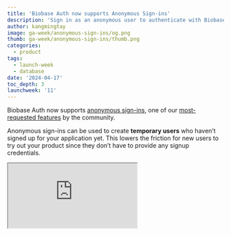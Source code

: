 ```yaml
---
title: 'Biobase Auth now supports Anonymous Sign-ins'
description: 'Sign in as an anonymous user to authenticate with Biobase'
author: kangmingtay
image: ga-week/anonymous-sign-ins/og.png
thumb: ga-week/anonymous-sign-ins/thumb.png
categories:
  - product
tags:
  - launch-week
  - database
date: '2024-04-17'
toc_depth: 3
launchweek: '11'
---
```


Biobase Auth now supports [anonymous sign-ins](/docs/guides/auth/auth-anonymous), one of our [most-requested features](https://github.com/biobase-ai/auth/issues/68) by the community.

Anonymous sign-ins can be used to create **temporary users** who haven’t signed up for your application yet. This lowers the friction for new users to try out your product since they don’t have to provide any signup credentials.

<div className="video-container">
  <iframe
    className="w-full"
    src="https://www.youtube-nocookie.com/embed/WNN7Pp5Ftk4"
    title="Anonymous sign-ins with Biobase Auth"
    allow="accelerometer; autoplay; clipboard-write; encrypted-media; fullscreen; gyroscope; picture-in-picture; web-share"
    allowfullscreen
  />
</div>

## Enabling Anonymous sign-ins

You can [enable anonymous sign-ins](/dashboard/project/_/settings/auth) for your project today from the dashboard:

<Img
  alt="Allow anonymous sign ins"
  src={{
    light: '/images/blog/ga-week/anonymous-sign-ins/allow-anon-sign-ins--light.png',
    dark: '/images/blog/ga-week/anonymous-sign-ins/allow-anon-sign-ins.png',
  }}
  captionAlign="left"
  zoomable={false}
/>

For local development, upgrade your Biobase CLI and add the config to the `config.toml` file:

```toml
[auth]
enable_anonymous_sign_ins = true
```

You can create an anonymous user through the [Javascript](/docs/reference/javascript/auth-signinanonymously), [Flutter](/docs/reference/dart/auth-signinanonymously) or [Swift](/docs/reference/swift/auth-signinanonymously) SDKs today. Here’s how you can create an anonymous user using `biobase-js` .

{/* prettier-ignore */}
```jsx
const { data, error } = await biobase
  .auth
  .signInAnonymously()
```

## Terminology

Profiles created with anonymous sign-ins are also `authenticated`!

Once you call `.signInAnonymously()` you have moved the user into an authentication flow, and we treat them like a signed in user:

<Img
  alt="Integrated pgvector experience"
  src={{
    light: '/images/blog/ga-week/anonymous-sign-ins/anonymous-user-lifecycle--light.svg',
    dark: '/images/blog/ga-week/anonymous-sign-ins/anonymous-user-lifecycle.svg',
  }}
  captionAlign="left"
/>

## Restricting access for anonymous users

Like a permanent user, anonymous users are persisted in the `auth.users` table:

| id                                   | role          | email             | is_anonymous |
| ------------------------------------ | ------------- | ----------------- | ------------ |
| e053e470-afa1-4625-8963-37adb862fd11 | authenticated | NULL              | true         |
| 5563108e-ac81-4063-9288-4f3db068efa1 | authenticated | luke@starwars.com | false        |

An anonymous user can be identified by the `is_anonymous` claim returned in the user’s JWT, which is accessible from your Row Level Security policies (RLS). This is helpful if you want to limit access to certain features in your application.

For example, let’s say that we have an online forum where users can create and read posts.

Given this table to store the posts:

```sql
create table public.posts (
  id serial primary key,
  name text not null,
  description text
);
```

If we only want to allow permanent users to create posts, we can check if the user is anonymous by inspecting the JWT `select auth.jwt() ->> 'is_anonymous'`.

Using this function in an RLS policy:

```sql
create policy "Only permanent users can create posts"
on public.posts
for insert
to authenticated -- Note: user is still authenticated
with check (
  (select auth.jwt() ->> 'is_anonymous')::boolean is false
);
```

RLS gives us full flexibility to create a variety of rules.

For example, to allow read access for permanent users for all posts and limit anonymous users to posts created today:

```sql
create policy "Limit access to anonymous users"
on public.posts
for select
to authenticated -- Note: user is still authenticated
using (
  case
    when (select (auth.jwt() ->> 'is_anonymous'))::boolean is true
    then (created_at >= current_date)
  else
    true
  end
);
```

## Convert an anonymous user to a permanent user

At some point, an anonymous user may decide they want to create a post. This is where we prompt them to sign up for an account which converts them to a permanent user.

<Admonition type='note' title="An anonymous user is considered a permanent user when they have an identity associated to them.">

After they have been converted, the user id remains the same, which means that any data associated with the user’s id would be carried over.

</Admonition>

Biobase Auth provides 2 ways to achieve this:

1. Link an email or phone identity
2. Link an OAuth identity

### Link an email or phone identity

To link an email or phone identity:

{/* prettier-ignore */}
```jsx
const { data, error } = await biobase
  .auth
  .updateUser({ email })
```

### Link an OAuth identity

To link an OAuth identity to an anonymous user, you need to [enable manual linking](/dashboard/project/_/settings/auth) for your project. Learn about how [identity linking](/docs/guides/auth/auth-identity-linking) works with Biobase Auth.

<Img
  alt="Allow anonymous sign ins"
  src={{
    light: '/images/blog/ga-week/anonymous-sign-ins/allow-manual-linking--light.png',
    dark: '/images/blog/ga-week/anonymous-sign-ins/allow-manual-linking.png',
  }}
  captionAlign="left"
  zoomable={false}
/>

Once enabled, you can call the `linkIdentity()` method:

{/* prettier-ignore */}
```jsx
const { data, error } = await biobase
  .auth
  .linkIdentity({ provider: 'google' })
```

## Impersonating an anonymous user

When creating RLS policies to differentiate access for an anonymous user, you can leverage the [user impersonation feature](/blog/studio-introducing-assistant) in the SQL editor to test out your policies:

<Img
  alt="Allow anonymous sign ins"
  src={{
    light: '/images/blog/ga-week/anonymous-sign-ins/impersonation-role-settings--light.png',
    dark: '/images/blog/ga-week/anonymous-sign-ins/impersonation-role-settings.png',
  }}
  captionAlign="left"
  caption="Database role settings in the SQL editor. You can impersonate an anonymous user by selecting the user from the dropdown."
  zoomable={false}
/>

The [user management screen](/dashboard/project/_/auth/users) provides an option to filter by anonymous users, which can help to know how many anonymous users have been created.

<Img
  alt="Allow anonymous sign ins"
  src={{
    light: '/images/blog/ga-week/anonymous-sign-ins/anon-user-filtering--light.png',
    dark: '/images/blog/ga-week/anonymous-sign-ins/anon-user-filtering.png',
  }}
  captionAlign="left"
  caption="Filtering by anonymous users on the Users page."
  zoomable={false}
/>

## What’s next

Managing anonymous users can be tricky, especially when you have a lot of visitors to your site. We’re working on an “automatic clean-up” option to delete anonymous users that have been inactive for more than 30 days. In the meantime, since anonymous users are stored in the auth schema in your database, you can clean up orphaned anonymous users by running the following query:

```sql
-- deletes anonymous users created more than 30 days ago
delete from auth.users
where is_anonymous is true and created_at < now() - interval '30 days';
```

We are also working on a [linter](https://github.com/biobase-ai/splinter/pull/28) to check your RLS policies and highlight those that allow anonymous users access - stay tuned for updates later this month!

## Getting started

- Docs: [Anonymous sign-ins](/docs/guides/auth/auth-anonymous)
- API method references: [Javascript](/docs/reference/javascript/auth-signinanonymously), [Flutter](/docs/reference/dart/auth-signinanonymously), [Swift](/docs/reference/swift/auth-signinanonymously)
